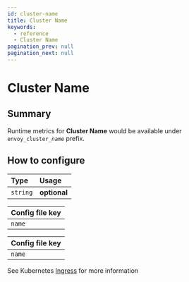 ```yaml
---
id: cluster-name
title: Cluster Name
keywords:
  - reference
  - Cluster Name
pagination_prev: null
pagination_next: null
---
```



# Cluster Name

## Summary

Runtime metrics for **Cluster Name** would be available under `envoy_cluster_`_`name`_ prefix.

## How to configure

| **Type** | **Usage**    |
| :------- | :----------- |
| `string` | **optional** |

<Tabs>
<TabItem value="Core" label="Core">

| **Config file key** |
| :------------------ |
| `name`              |

</TabItem>
<TabItem value="Enterprise" label="Enterprise">

| **Config file key** |
| :------------------ |
| `name`              |

</TabItem>
<TabItem value="Kubernetes" label="Kubernetes">

See Kubernetes [Ingress](/docs/deploying/k8s/ingress#metrics) for more information

</TabItem>
</Tabs>
